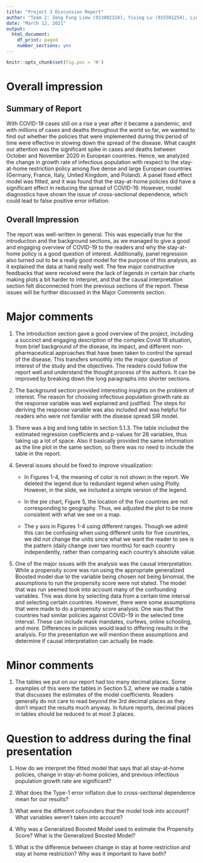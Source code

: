 ```yaml
---
title: "Project 3 Discussion Report"
author: "Team 2: Zeng Fung Liew (913802324), Yixing Lu (915501254), Liela Meng (917843295), Apurv Srivastav (918936075)"
date: "March 12, 2021"
output:
  html_document:
    df_print: paged
    number_sections: yes
---
```

```r
knitr::opts_chunk$set(fig.pos = 'H')
```


# Overall impression

## Summary of Report

With COVID-19 cases still on a rise a year after it became a pandemic, and with millions of cases and deaths throughout the world so far, we wanted to find out whether the policies that were implemented during this period of time were effective in slowing down the spread of the disease. What caught our attention was the significant spike in cases and deaths between October and November 2020 in European countries. Hence, we analyzed the change in growth rate of infectious population with respect to the stay-at-home restriction policy among five dense and large European countries (Germany, France, Italy, United Kingdom, and Poland). A panel fixed effect model was fitted, and it was found that the stay-at-home policies did have a significant effect in reducing the spread of COVID-19. However, model diagnostics have shown the issue of cross-sectional dependence, which could lead to false positive error inflation.

## Overall Impression

The report was well-written in general. This was especially true for the introduction and the background sections, as we managed to give a good and engaging overview of COVID-19 to the readers and why the stay-at-home policy is a good question of interest. Additionally, panel regression also turned out to be a really good model for the purpose of this analysis, as it explained the data at hand really well. The few major constructive feedbacks that were received were the lack of legends in certain bar charts making plots a bit harder to interpret, and that the causal interpretation section felt disconnected from the previous sections of the report. These issues will be further discussed in the Major Comments section.

# Major comments 

(1) The introduction section gave a good overview of the project, including a succinct and engaging description of the complex Covid 19 situation, from brief background of the disease, its impact, and different non-pharmaceutical approaches that have been taken to control the spread of the disease. This transfers smoothly into the major question of interest of the study and the objectives. The readers could follow the report well and understand the thought process of the authors. It can be improved by breaking down the long paragraphs into shorter sections.

(2) The background section provided interesting insights on the problem of interest. The reason for choosing infectious population growth rate as the response variable was well explained and justified. The steps for deriving the response variable was also included and was helpful for readers who were not familiar with the disease spread SIR model.

(3) There was a big and long table in section 5.1.3. The table included the estimated regression coefficients and p-values for 28 variables, thus taking up a lot of space. Also it basically provided the same information as the line plot in the same section, so there was no need to include the table in the report.  

(4) Several issues should be fixed to improve visualization:
  
    * In Figures 1-4, the meaning of color is not shown in the report. We deleted the legend due to redundant legend when using Plotly. However, in the slide, we included a simple version of the legend.

    * In the pie chart, Figure 5, the location of the five countries are not corresponding to geography. Thus, we adjusted the plot to be more consistent with what we see on a map.

    * The y axis in Figures 1-4 using different ranges. Though we admit this can be confusing when using different units for five countries, we did not change the units since what we want the reader to see is the pattern (daily change over two months) for each country independently, rather than comparing each country's absolute value.

(5) One of the major issues with the analysis was the causal interpretation. While a propensity score was run using the appropriate generalized Boosted model due to the variable being chosen not being binomial, the assumptions to run the propensity score were not stated. The model that was run seemed took into account many of the confounding variables. This was done by selecting data from a certain time interval and selecting certain countries. However, there were some assumptions that were made to do a propensity score analysis. One was that the countries had similar policies against COVID-19 in the selected time interval. These can include mask mandates, curfews, online schooling, and more. Differences in policies would lead to differing results in the analysis. For the presentation we will mention these assumptions and determine if causal interpretation can actually be made.

# Minor comments 

(1) The tables we put on our report had too many decimal places. Some examples of this were the tables in Section 5.2, where we made a table that discusses the estimates of the model coefficients. Readers generally do not care to read beyond the 3rd decimal places as they don’t impact the results much anyway. In future reports, decimal places in tables should be reduced to at most 3 places.

# Question to address during the final presentation

(1) How do we interpret the fitted model that says that all stay-at-home policies, change in stay-at-home policies, and previous infectious population growth rate are significant?

(2) What does the Type-1 error inflation due to cross-sectional dependence mean for our results?

(3) What were the different cofounders that the model took into account? What variables weren't taken into account?

(4) Why was a Generalized Boosted Model used to estimate the Propensity Score? What is the Generalized Boosted Model?

(5) What is the difference between change in stay at home restriction and stay at home restriction? Why was it important to have both?
